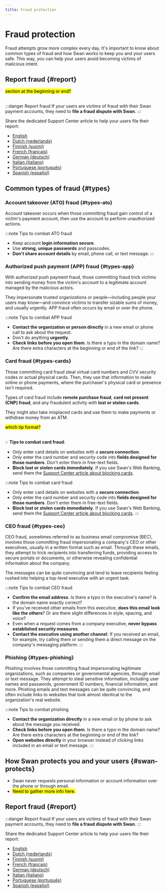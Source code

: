 ```yaml
---
title: Fraud protection
---
```


# Fraud protection

Fraud attempts grow more complex every day.
It's important to know about common types of fraud and how Swan works to keep you and your users safe.
This way, you can help your users avoid becoming victims of malicious intent.


<TrustCenter />

## Report fraud {#report}

<mark>section at the beginning or end?</mark><br /><br />

:::danger Report fraud
If your users are victims of fraud with their Swan payment accounts, they need to **file a fraud dispute with Swan**.
:::

Share the dedicated Support Center article to help your users file their report:

- [English](https://support.swan.io/hc/en-150/articles/17099978406045)
- [Dutch (nederlands)](https://support.swan.io/hc/nl/articles/17099978406045)
- [Finnish (suomi)](https://support.swan.io/hc/fi/articles/17099978406045)
- [French (français)](https://support.swan.io/hc/fr/articles/17099978406045)
- [German (deutsch)](https://support.swan.io/hc/de/articles/17099978406045)
- [Italian (italiano)](https://support.swan.io/hc/it/articles/17099978406045)
- [Portuguese (português)](https://support.swan.io/hc/pt/articles/17099978406045)
- [Spanish (español)](https://support.swan.io/hc/es/articles/17099978406045)

## Common types of fraud {#types}

### Account takeover (ATO) fraud {#types-ato}

Account takeover occurs when those committing fraud gain control of a victim's payment account, then use the account to perform unauthorized actions.

:::note Tips to combat ATO fraud
- Keep account **login information secure**.
- Use **strong, unique passwords** and passcodes.
- **Don't share account details** by email, phone call, or text message.
:::

### Authorized push payment (APP) fraud {#types-app}

With authorized push payment fraud, those committing fraud trick victims into sending money from the victim's account to a legitimate account managed by the malicious actors.

They impersonate trusted organizations or people—including people your users may know—and convince victims to transfer sizable sums of money, and usually urgently.
APP fraud often occurs by email or over the phone.

:::note Tips to combat APP fraud
- **Contact the organization or person directly** in a new email or phone call to ask about the request.
- Don't do anything **urgently**.
- **Check links before you open them**. Is there a typo in the domain name? Are there extra characters at the beginning or end of the link?
:::

### Card fraud {#types-cards}

Those committing card fraud steal virtual card numbers and CVV security codes or actual physical cards.
Then, they use that information to make online or phone payments, where the purchaser's physical card or presence isn't required.

Types of card fraud include **remote purchase fraud**, **card not present (CNP) fraud**, and any fraudulent activity with **lost or stolen cards**.

They might also take misplaced cards and use them to make payments or withdraw money from an ATM.

<mark>which tip format?</mark><br /><br />

💡 **Tips to combat card fraud**:

- Only enter card details on websites with a **secure connection**.
- Only enter the card number and security code into **fields designed for those numbers**. Don't enter them in free-text fields.
- **Block lost or stolen cards immediately**. If you use Swan's Web Banking, send them the [Support Center article about blocking cards](https://support.swan.io/hc/en-150/articles/18538920070045-Blocking-your-card).

:::note Tips to combat card fraud
- Only enter card details on websites with a **secure connection**.
- Only enter the card number and security code into **fields designed for those numbers**. Don't enter them in free-text fields.
- **Block lost or stolen cards immediately**. If you use Swan's Web Banking, send them the [Support Center article about blocking cards](https://support.swan.io/hc/en-150/articles/18538920070045-Blocking-your-card).
:::

### CEO fraud {#types-ceo}

CEO fraud, sometimes referred to as business email compromise (BEC), involves those committing fraud impersonating a company's CEO or other executives, usually in a written format such as email.
Through these emails, they attempt to trick recipients into transferring funds, providing access to secure portals or documents, or otherwise revealing confidential information about the company.

The messages can be quite convincing and tend to leave recipients feeling rushed into helping a top-level executive with an urgent task.

:::note Tips to combat CEO fraud
- **Confirm the email address**. Is there a typo in the executive's name? Is the domain name exactly correct?
- If you've received other emails from this executive, **does this email look like the others**? Or are there slight differences in style, spacing, and voice?
- Even when a request comes from a company executive, **never bypass established security measures**.
- **Contact the executive using another channel**. If you received an email, for example, try calling them or sending them a direct message on the company's messaging platform.
:::

### Phishing {#types-phishing}

Phishing involves those committing fraud impersonating legitimate organizations, such as companies or governmental agencies, through email or text message.
They attempt to steal sensitive information, including user names and passwords, government ID numbers, financial information, and more.
Phishing emails and text messages can be quite convincing, and often include links to websites that look almost identical to the organization's real website.

:::note Tips to combat phishing
- **Contact the organization directly** in a new email or by phone to ask about the message you received.
- **Check links before you open them**. Is there a typo in the domain name? Are there extra characters at the beginning or end of the link?
- **Open websites directly** in your browser instead of clicking links included in an email or text message.
:::

## How Swan protects you and your users {#swan-protects}

- Swan never requests personal information or account information over the phone or through email.
- <mark>Need to gather more info here.</mark>

## Report fraud {#report}

:::danger Report fraud
If your users are victims of fraud with their Swan payment accounts, they need to **file a fraud dispute with Swan**.
:::

Share the dedicated Support Center article to help your users file their report:

- [English](https://support.swan.io/hc/en-150/articles/17099978406045)
- [Dutch (nederlands)](https://support.swan.io/hc/nl/articles/17099978406045)
- [Finnish (suomi)](https://support.swan.io/hc/fi/articles/17099978406045)
- [French (français)](https://support.swan.io/hc/fr/articles/17099978406045)
- [German (deutsch)](https://support.swan.io/hc/de/articles/17099978406045)
- [Italian (italiano)](https://support.swan.io/hc/it/articles/17099978406045)
- [Portuguese (português)](https://support.swan.io/hc/pt/articles/17099978406045)
- [Spanish (español)](https://support.swan.io/hc/es/articles/17099978406045)